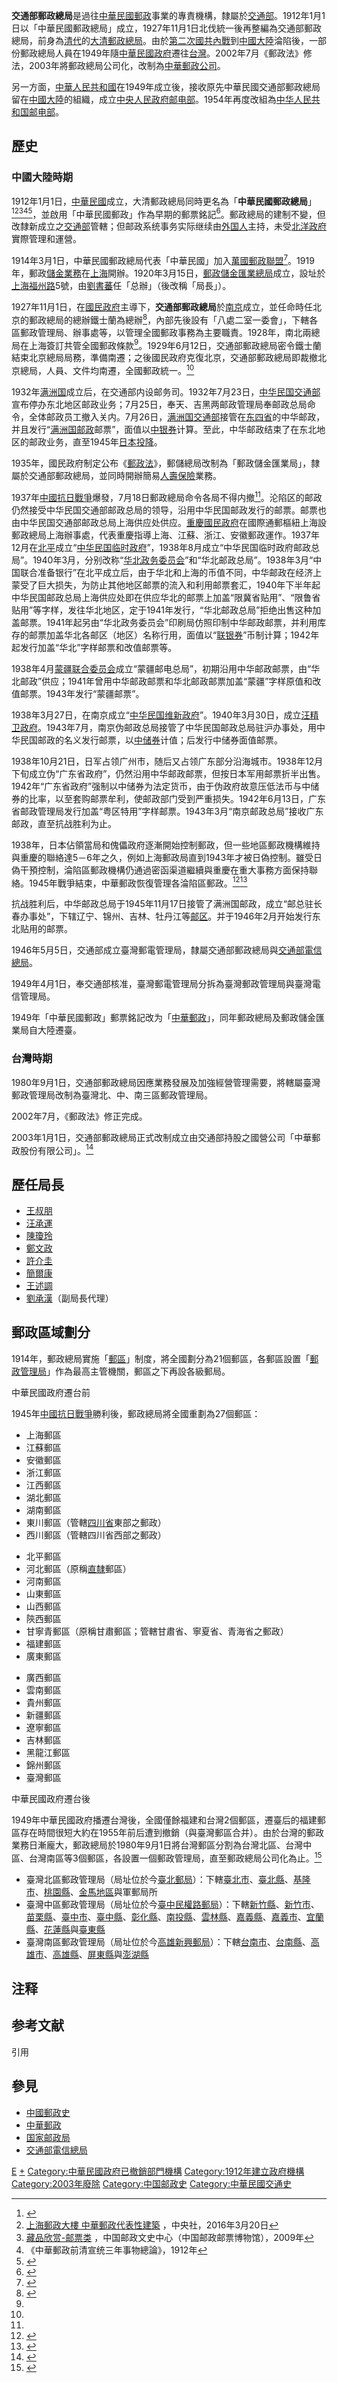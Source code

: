 {{中華民國政府部門基礎資訊
|部門名稱       = 交通部郵政總局
|外文名稱       = Directorate General of Posts, MOTC
|外文語言       = 英語
|部門標誌       = File:Chunghwa Post Logo.svg
|部門標誌尺寸   = 250px
|部門標誌名稱   = 郵政總局局徽
|代表圖像       = 
|代表圖像尺寸   =
|代表圖像名稱   = 
|機關類型       = [[中華民國中央行政機關|中央三級行政機關]]
|所屬部門       = [[中華民國交通部|交通部]]
|員額           = 
|年度預算額     = 
|授權法源       = 〈中華民國郵政總局組織條例〉<br />''（已廢止）''
|成立日期       = {{start date|1921|1|1}}
|前身機關       = [[大清郵政總局|大清郵政總局]]
|解散日期       = {{end date|2003|1|1}}
|後繼機關       = [[中華郵政|中華郵政公司]]
|內部單位       = 
|附屬機關       = 
|任務編組       = 
|地址           = 106-03[[臺北市|臺北市]][[大安區_(臺北市)|大安區]][[金山南路|金山南路二段]]55號
|電話           = 
|網站           = 
|備註           = 
}}
'''交通部郵政總局'''是過往[[中華民國|中華民國]][[郵政|郵政]]事業的專責機構，隸屬於[[中華民國交通部|交通部]]。1912年1月1日以「中華民國郵政總局」成立，1927年11月1日北伐統一後再整編為交通部郵政總局，前身為[[清朝|清代]]的[[大清郵政總局|大清郵政總局]]。由於[[第二次國共內戰|第二次國共內戰]]到[[中國大陸|中國大陸]]淪陷後，一部份郵政總局人員在1949年隨[[中華民國政府|中華民國政府]]遷往[[台灣|台灣]]。2002年7月《郵政法》修法，2003年將郵政總局公司化，改制為[[中華郵政|中華郵政公司]]。

另一方面，[[中華人民共和國|中華人民共和國]]在1949年成立後，接收原先中華民國交通部郵政總局留在[[中國大陸|中國大陸]]的組織，成立[[中央人民政府邮电部|中央人民政府邮电部]]。1954年再度改組為[[中华人民共和国邮电部|中华人民共和国邮电部]]。

==歷史==
===中國大陸時期===
1912年1月1日，[[中華民國|中華民國]]成立，大清郵政總局同時更名為「'''中華民國郵政總局'''」<ref name="共和十年">{{cite book |author=鄭曦原 |title=共和十年(上)：《紐約時報》民初觀察記(1911-1921) |date=2011年11月1日 |publisher=遠流出版 |isbn=9789573268734 ||language = zh-tw }}</ref>{{rp|411}}<ref>[http://www.cna.com.tw/news/firstnews/201603200082-1.aspx 上海郵政大樓 中華郵政代表性建築] {{Wayback|url=http://www.cna.com.tw/news/firstnews/201603200082-1.aspx |date=20160323160345 }}，中央社，2016年3月20日</ref><ref>[http://www.cyzypm.com/case.asp 藏品欣赏-邮票类] {{Wayback|url=http://www.cyzypm.com/case.asp |date=20140914222201 }}，中国邮政文史中心（中国邮政邮票博物馆），2009年</ref><ref>《中華郵政前清宣统三年事物總論》，1912年</ref><ref>{{Cite web |url=https://www.post.gov.tw/post/internet/W_stamphouse/index.jsp?ID=2803&type=2804&file_name=B013&stamp_cat_standard=%&stamp_subcat_name=%&stamp_year=1918v1937&keyword=% |title=紀013中華郵政開辦40週年紀念郵票 |access-date=2016-03-20 |archive-url=https://web.archive.org/web/20161009151403/https://www.post.gov.tw/post/internet/W_stamphouse/index.jsp?ID=2803&type=2804&file_name=B013&stamp_cat_standard=%&stamp_subcat_name=%&stamp_year=1918v1937&keyword=% |archive-date=2016-10-09 |dead-url=no }}</ref>，並啟用「中華民國郵政」作為早期的郵票銘記<ref>{{Cite web |url=https://www.post.gov.tw/post/internet/W_stamphouse/index.jsp?ID=2803&type=2804&file_name=A017&stamp_cat_standard=%&stamp_subcat_name=%&stamp_year=1898v1917&keyword=% |title=常017倫敦版帆船、農穫、辟雍郵票 |access-date=2016-03-27 |archive-url=https://web.archive.org/web/20161009151338/https://www.post.gov.tw/post/internet/W_stamphouse/index.jsp?ID=2803&type=2804&file_name=A017&stamp_cat_standard=%&stamp_subcat_name=%&stamp_year=1898v1917&keyword=% |archive-date=2016-10-09 |dead-url=no }}</ref>。郵政總局的建制不變，但改隸新成立之[[中華民國交通部|交通部]]管轄；但邮政系统事务实际继续由[[外国人|外国人]]主持，未受[[北洋政府|北洋政府]]實際管理和運營。

1914年3月1日，中華民國郵政總局代表「中華民國」加入[[萬國郵政聯盟|萬國郵政聯盟]]<ref name="百週年紀念專輯">{{cite book |author=交通部郵政總局 |title=中華郵政百週年紀念專輯 |date=1996年3月20日 |publisher=交通部郵政總局 |language = zh-tw }}</ref>{{rp|44}}。1919年，郵政[[金融|儲金業務]]在[[上海|上海]]開辦。1920年3月15日，[[郵政儲金匯業總局|郵政儲金匯業總局]]成立，設址於[[上海|上海]][[福州路|福州路]]5號，由[[劉書蕃|劉書蕃]]任「总辦」（後改稱「局長」）。

1927年11月1日，在[[國民政府|國民政府]]主導下，'''交通部郵政總局'''於[[南京市_(中華民國)|南京]]成立，並任命時任北京的郵政總局的總辦鐵士蘭為總辦<ref name="發展史">{{cite book |author=晏星 |title=中華郵政發展史 |date=1994年10月1日 |publisher=[[臺灣商務印書館|臺灣商務印書館]] |isbn=9570510056 ||language = zh-tw }}</ref>{{rp|416}}，內部先後設有「八處二室一委會」{{NoteTag|該「八處二室一委會」包括：總務處、考績處、業務處、計核處、聯郵處、匯兌處、儲金處、供應處、秘書室、觀察室、設計委員會。}}，下轄各區郵政管理局、辦事處等，以管理全國郵政事務為主要職責。1928年，南北兩總局在上海簽訂共管全國郵政條款<ref name="百週年紀念專輯" />。1929年6月12日，交通部郵政總局密令鐵士蘭結束北京總局局務，準備南遷；之後國民政府克復北京，交通部郵政總局即裁撤北京總局，人員、文件均南遷，全國郵政統一。<ref name="發展史" />{{rp|418}}

1932年[[满洲国|满洲国]]成立后，在交通部内设邮务司。1932年7月23日，[[中华民国交通部|中华民国交通部]]宣布停办东北地区邮政业务；7月25日，奉天、吉黑两邮政管理局奉邮政总局命令，全体邮政员工撤入关内。7月26日，[[满洲国交通部|满洲国交通部]]接管在[[东四省|东四省]]的中华邮政，并且发行“[[满洲国邮政|满洲国邮政]]邮票”，面值以[[中银券|中银券]]计算。至此，中华邮政结束了在东北地区的邮政业务，直至1945年[[日本投降|日本投降]]。

1935年，國民政府制定公布《[[wikisource:zh:郵政法_(中華民國)|郵政法]]》，郵儲總局改制為「郵政儲金匯業局」，隸屬於交通部郵政總局，並同時開辦簡易[[人壽保險|人壽保險]]業務。

1937年[[中國抗日戰爭|中國抗日戰爭]]爆發，7月18日郵政總局命令各局不得内撤<ref name="百週年紀念專輯" />{{rp|84}}。沦陷区的邮政仍然接受中华民国交通部邮政总局的领导，沿用中华民国邮政发行的邮票。邮票也由中华民国交通部邮政总局上海供应处供应。[[重慶國民政府|重慶國民政府]]在國際通郵樞紐上海設郵政總局上海辦事處，代表重慶指導上海、江蘇、浙江、安徽郵政運作。1937年12月在[[北平|北平]]成立“[[中华民国临时政府|中华民国临时政府]]”，1938年8月成立“中华民国临时政府邮政总局”。1940年3月，分别改称“[[华北政务委员会|华北政务委员会]]”和“华北邮政总局”。1938年3月“中国联合准备银行”在北平成立后，由于华北和上海的币值不同，中华邮政在经济上蒙受了巨大损失，为防止其他地区邮票的流入和利用邮票套汇，1940年下半年起中华民国邮政总局上海供应处即在供应华北的邮票上加盖“限冀省贴用”、“限鲁省贴用”等字样，发往华北地区，定于1941年发行，“华北邮政总局”拒绝出售这种加盖邮票。1941年起另由“华北政务委员会”印刷局仿照印制中华邮政邮票，并利用库存的邮票加盖华北各邮区（地区）名称行用，面值以“[[联银券|联银券]]”币制计算；1942年起发行加盖“华北”字样邮票和改值邮票等。

1938年4月[[蒙疆联合委员会|蒙疆联合委员会]]成立“蒙疆邮电总局”，初期沿用中华邮政邮票，由“华北邮政”供应；1941年曾用中华邮政邮票和华北邮政邮票加盖“蒙疆”字样原值和改值邮票。1943年发行“蒙疆邮票”。

1938年3月27日，在南京成立“[[中华民国维新政府|中华民国维新政府]]”。1940年3月30日，成立[[汪精卫政府|汪精卫政府]]。1943年7月，南京伪邮政总局接管了中华民国邮政总局驻沪办事处，用中华民国邮政的名义发行邮票，以[[中储券|中储券]]计值；后发行中储券面值邮票。

1938年10月21日，日军占领广州市，随后又占领广东部分沿海城市。1938年12月下旬成立伪“广东省政府”，仍然沿用中华邮政邮票，但按日本军用邮票折半出售。1942年“广东省政府”强制以中储券为法定货币，由于伪政府故意压低法币与中储券的比率，以至套购邮票牟利，使邮政部门受到严重损失。1942年6月13日，广东省邮政管理局发行加盖“粤区特用”字样邮票。1943年3月“南京邮政总局”接收广东邮政，直至抗战胜利为止。

1938年，日本佔領當局和傀儡政府逐漸開始控制郵政，但一些地區郵政機構維持與重慶的聯絡達5－6年之久，例如上海郵政局直到1943年才被日偽控制。雖受日偽干預控制，淪陷區郵政機構仍通過密函渠道繼續與重慶在重大事務方面保持聯絡。1945年戰爭結束，中華郵政恢復管理各淪陷區郵政。<ref>{{Cite web |url=http://www.518yp.com/youpiaozixun/1742.html |title=淪陷區郵政的郵票 |access-date=2016-03-19 |archive-url=https://web.archive.org/web/20140611035549/http://www.518yp.com/youpiaozixun/1742.html |archive-date=2014-06-11 |dead-url=no }}</ref><ref>{{Cite web |url=http://read.dangdang.com/content_2089644 |title=抗战时期与沦陷区通邮(2) |access-date=2016-03-19 |archive-url=https://web.archive.org/web/20150711062411/http://read.dangdang.com/content_2089644 |archive-date=2015-07-11 |dead-url=no }}</ref>

抗战胜利后，中华邮政总局于1945年11月17日接管了满洲国邮政，成立“邮总驻长春办事处”，下辖辽宁、锦州、吉林、牡丹江等[[邮区|邮区]]。并于1946年2月开始发行东北贴用的邮票。

1946年5月5日，交通部成立臺灣郵電管理局，隸屬交通部郵政總局與[[交通部電信總局|交通部電信總局]]。

1949年4月1日，奉交通部核准，臺灣郵電管理局分拆為臺灣郵政管理局與臺灣電信管理局。

1949年「中華民國郵政」郵票銘記改为「[[中華郵政|中華郵政]]」，同年郵政總局及郵政儲金匯業局自大陸遷臺。

===台灣時期===

1980年9月1日，交通部郵政總局因應業務發展及加強經營管理需要，將轄屬臺灣郵政管理局改制為臺灣北、中、南三區郵政管理局。

2002年7月，《郵政法》修正完成。

2003年1月1日，交通部郵政總局正式改制成立由交通部持股之國營公司「中華郵政股份有限公司」。<ref>{{Cite web |url=https://www.post.gov.tw/post/internet/Group/index.jsp?ID=1010101 |title=中華郵政公司公司簡介 |accessdate=2020-06-13 |archive-date=2019-03-30 |archive-url=https://web.archive.org/web/20190330225820/https://www.post.gov.tw/post/internet/Group/index.jsp?ID=1010101 |dead-url=no }}</ref>

==歷任局長==
*[[王叔朋|王叔朋]]
*[[汪承運|汪承運]]
*[[陳瓊玲|陳瓊玲]]
*[[鄭文政|鄭文政]]
*[[許介圭|許介圭]]
*[[簡爾康|簡爾康]]
*[[王述調|王述調]]
*[[劉承漢|劉承漢]]（副局長代理）

==郵政區域劃分==
1914年，郵政總局實施「[[郵區|郵區]]」制度，將全國劃分為21個郵區，各郵區設置「[[郵政管理局|郵政管理局]]」作為最高主管機關，郵區之下再設各級郵局。

;中華民國政府遷台前
1945年[[中國抗日戰爭|中國抗日戰爭]]勝利後，郵政總局將全國重劃為27個郵區：
{{col-begin}}
{{col-3}}
* 上海郵區
* 江蘇郵區
* 安徽郵區
* 浙江郵區
* 江西郵區
* 湖北郵區
* 湖南郵區
* 東川郵區（管轄[[四川省|四川省]]東部之郵政）
* 西川郵區（管轄四川省西部之郵政）
{{col-3}}
* 北平郵區
* 河北郵區（原稱[[直隸省|直隸]]郵區）
* 河南郵區
* 山東郵區
* 山西郵區
* 陝西郵區
* 甘寧青郵區（原稱甘肅郵區；管轄甘肅省、寧夏省、青海省之郵政）
* 福建郵區
* 廣東郵區
{{col-3}}
* 廣西郵區
* 雲南郵區
* 貴州郵區
* 新疆郵區
* 遼寧郵區
* 吉林郵區
* 黑龍江郵區
* 錦州郵區
* 臺灣郵區
{{col-end}}

;中華民國政府遷台後
1949年中華民國政府播遷台灣後，全國僅餘福建和台灣2個郵區，遷臺后的福建郵區存在時間很短大約在1955年前后遭到撤銷（與臺灣郵區合并）。由於台灣的郵政業務日漸龐大，郵政總局於1980年9月1日將台灣郵區分割為台灣北區、台灣中區、台灣南區等3個郵區，各設置一個郵政管理局，直至郵政總局公司化為止。<ref>{{cite book|author=中華郵政史編纂小組|title=中華郵政史：中華民國建國一百年紀念|location=臺北|publisher=[[中華郵政股份有限公司|中華郵政股份有限公司]]|date=2011年12月|pages=第 270~272頁|chapter=第五篇第三章|language=zh-tw|ISBN=978-986-03-0383-4}}</ref>

* 臺灣北區郵政管理局（局址位於今[[臺北郵局|臺北郵局]]）：下轄[[臺北市|臺北市]]、[[臺北縣|臺北縣]]、[[基隆市|基隆市]]、[[桃園縣|桃園縣]]、[[金馬地區|金馬地區]]與軍郵局所
* 臺灣中區郵政管理局（局址位於今[[臺中民權路郵局|臺中民權路郵局]]）：下轄[[新竹縣|新竹縣]]、[[新竹市|新竹市]]{{備註|name="新竹與嘉義"|1982年前新竹市與嘉義市仍然分別屬於新竹縣與嘉義縣的縣轄市}}、[[苗栗縣|苗栗縣]]、[[臺中市|臺中市]]、[[臺中縣|臺中縣]]、[[彰化縣|彰化縣]]、[[南投縣|南投縣]]、[[雲林縣|雲林縣]]、[[嘉義縣|嘉義縣]]、[[嘉義市|嘉義市]]{{備註|name="新竹與嘉義"}}、[[宜蘭縣|宜蘭縣]]、[[花蓮縣|花蓮縣]]與[[臺東縣|臺東縣]]
* 臺灣南區郵政管理局（局址位於今[[高雄新興郵局|高雄新興郵局]]）：下轄[[臺南市_(省轄市)|台南市]]、[[台南縣|台南縣]]、[[高雄市_(1979年－2010年)|高雄市]]、[[高雄縣|高雄縣]]、[[屏東縣|屏東縣]]與[[澎湖縣|澎湖縣]]

== 注释 ==
{{NoteFoot}}

== 参考文献 ==
; 引用
{{Reflist|30em}}

== 參見 ==
{{Portal box|中華民國|台湾}}
* [[中國郵政史|中國郵政史]]
* [[中華郵政|中華郵政]]
* [[国家邮政局|国家邮政局]]
* [[交通部電信總局|交通部電信總局]]

[[Category:中華民國交通部|E]]
[[Category:中華郵政|+]]
[[Category:中華民國政府已撤銷部門機構|Category:中華民國政府已撤銷部門機構]]
[[Category:1912年建立政府機構|Category:1912年建立政府機構]]
[[Category:2003年廢除|Category:2003年廢除]]
[[Category:中国邮政史|Category:中国邮政史]]
[[Category:中華民國交通史|Category:中華民國交通史]]